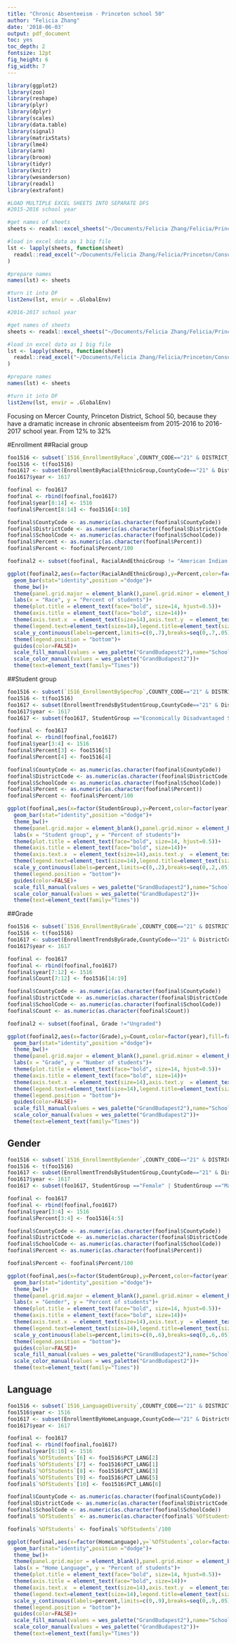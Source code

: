 ```yaml
---
title: "Chronic Absenteeism - Princeton school 50"
author: "Felicia Zhang"
date: '2018-06-03'
output: pdf_document
toc: yes
toc_depth: 2
fontsize: 12pt
fig_height: 6
fig_width: 7
---
```


```r
library(ggplot2) 
library(zoo)
library(reshape)
library(plyr)
library(dplyr)
library(scales) 
library(data.table)
library(signal)
library(matrixStats)
library(lme4)
library(arm)
library(broom)
library(tidyr)
library(knitr)
library(wesanderson)
library(readxl)    
library(extrafont)

#LOAD MULTIPLE EXCEL SHEETS INTO SEPARATE DFS
#2015-2016 school year

#get names of sheets
sheets <- readxl::excel_sheets("~/Documents/Felicia Zhang/Felicia/Princeton/ConsultingClub/ChronicAbsenteeism/20152016_SchoolData.xlsx")

#load in excel data as 1 big file
lst <- lapply(sheets, function(sheet) 
  readxl::read_excel("~/Documents/Felicia Zhang/Felicia/Princeton/ConsultingClub/ChronicAbsenteeism/20152016_SchoolData.xlsx", sheet = sheet)
)

#prepare names
names(lst) <- sheets

#turn it into DF
list2env(lst, envir = .GlobalEnv)

#2016-2017 school year

#get names of sheets
sheets <- readxl::excel_sheets("~/Documents/Felicia Zhang/Felicia/Princeton/ConsultingClub/ChronicAbsenteeism/20162017_SchoolData.xlsx")

#load in excel data as 1 big file
lst <- lapply(sheets, function(sheet) 
  readxl::read_excel("~/Documents/Felicia Zhang/Felicia/Princeton/ConsultingClub/ChronicAbsenteeism/20162017_SchoolData.xlsx", sheet = sheet)
)

#prepare names
names(lst) <- sheets

#turn it into DF
list2env(lst, envir = .GlobalEnv)
```

Focusing on Mercer County, Princeton District, School 50, because they have a dramatic increase in chronic absenteeism from 2015-2016 to 2016-2017 school year. From 12% to 32%

#Enrollment
##Racial group
```r
foo1516 <- subset(`1516_EnrollmentByRace`,COUNTY_CODE=="21" & DISTRICT_CODE=="4255" & SCHOOL_CODE=="050")
foo1516 <- t(foo1516)
foo1617 <- subset(EnrollmentByRacialEthnicGroup,CountyCode=="21" & DistrictCode=="4255" & SchoolCode=="050")
foo1617$year <- 1617

foofinal <- foo1617
foofinal <- rbind(foofinal,foo1617)
foofinal$year[8:14] <- 1516
foofinal$Percent[8:14] <- foo1516[4:10]

foofinal$CountyCode <- as.numeric(as.character(foofinal$CountyCode))
foofinal$DistrictCode <- as.numeric(as.character(foofinal$DistrictCode))
foofinal$SchoolCode <- as.numeric(as.character(foofinal$SchoolCode))
foofinal$Percent <- as.numeric(as.character(foofinal$Percent))
foofinal$Percent <- foofinal$Percent/100

foofinal2 <- subset(foofinal, RacialAndEthnicGroup != "American Indian or Alaska Native" & RacialAndEthnicGroup != "Native Hawaiian or Pacific Islander")

ggplot(foofinal2,aes(x=factor(RacialAndEthnicGroup),y=Percent,color=factor(year),fill=factor(year)))+
  geom_bar(stat="identity",position ="dodge")+
  theme_bw()+
  theme(panel.grid.major = element_blank(),panel.grid.minor = element_blank(), axis.line = element_line(colour = "black"))+
  labs(x = "Race", y = "Percent of students")+
  theme(plot.title = element_text(face="bold", size=14, hjust=0.5))+
  theme(axis.title = element_text(face="bold", size=14))+ 
  theme(axis.text.x  = element_text(size=14),axis.text.y  = element_text(size=14))+
  theme(legend.text=element_text(size=14),legend.title=element_text(size=14))+
  scale_y_continuous(labels=percent,limits=c(0,.7),breaks=seq(0,.7,.05))+  
  theme(legend.position = "bottom")+
  guides(color=FALSE)+
  scale_fill_manual(values = wes_palette("GrandBudapest2"),name="School year", breaks=c("1516","1617"), labels=c("15/16", "16/17"))+
  scale_color_manual(values = wes_palette("GrandBudapest2"))+
  theme(text=element_text(family="Times"))

```

##Student group
```r
foo1516 <- subset(`1516_EnrollmentBySpecPop`,COUNTY_CODE=="21" & DISTRICT_CODE=="4255" & SCHOOL_CODE=="050")
foo1516 <- t(foo1516)
foo1617 <- subset(EnrollmentTrendsByStudentGroup,CountyCode=="21" & DistrictCode=="4255" & SchoolCode=="050")
foo1617$year <- 1617
foo1617 <- subset(foo1617, StudentGroup =="Economically Disadvantaged Students" | StudentGroup =="Students with Disabilities")

foofinal <- foo1617
foofinal <- rbind(foofinal,foo1617)
foofinal$year[3:4] <- 1516
foofinal$Percent[3] <- foo1516[5]
foofinal$Percent[4] <- foo1516[4]

foofinal$CountyCode <- as.numeric(as.character(foofinal$CountyCode))
foofinal$DistrictCode <- as.numeric(as.character(foofinal$DistrictCode))
foofinal$SchoolCode <- as.numeric(as.character(foofinal$SchoolCode))
foofinal$Percent <- as.numeric(as.character(foofinal$Percent))
foofinal$Percent <- foofinal$Percent/100

ggplot(foofinal,aes(x=factor(StudentGroup),y=Percent,color=factor(year),fill=factor(year)))+
  geom_bar(stat="identity",position ="dodge")+
  theme_bw()+
  theme(panel.grid.major = element_blank(),panel.grid.minor = element_blank(), axis.line = element_line(colour = "black"))+
  labs(x = "Student group", y = "Percent of students")+
  theme(plot.title = element_text(face="bold", size=14, hjust=0.5))+
  theme(axis.title = element_text(face="bold", size=14))+ 
  theme(axis.text.x  = element_text(size=14),axis.text.y  = element_text(size=14))+
  theme(legend.text=element_text(size=14),legend.title=element_text(size=14))+
  scale_y_continuous(labels=percent,limits=c(0,.2),breaks=seq(0,.2,.05))+  
  theme(legend.position = "bottom")+
  guides(color=FALSE)+
  scale_fill_manual(values = wes_palette("GrandBudapest2"),name="School year", breaks=c("1516","1617"), labels=c("15/16", "16/17"))+
  scale_color_manual(values = wes_palette("GrandBudapest2"))+
  theme(text=element_text(family="Times"))

```

##Grade
```r
foo1516 <- subset(`1516_EnrollmentByGrade`,COUNTY_CODE=="21" & DISTRICT_CODE=="4255" & SCHOOL_CODE=="050")
foo1516 <- t(foo1516)
foo1617 <- subset(EnrollmentTrendsByGrade,CountyCode=="21" & DistrictCode=="4255" & SchoolCode=="050")
foo1617$year <- 1617

foofinal <- foo1617
foofinal <- rbind(foofinal,foo1617)
foofinal$year[7:12] <- 1516
foofinal$Count[7:12] <- foo1516[14:19]

foofinal$CountyCode <- as.numeric(as.character(foofinal$CountyCode))
foofinal$DistrictCode <- as.numeric(as.character(foofinal$DistrictCode))
foofinal$SchoolCode <- as.numeric(as.character(foofinal$SchoolCode))
foofinal$Count <- as.numeric(as.character(foofinal$Count))

foofinal2 <- subset(foofinal, Grade !="Ungraded")

ggplot(foofinal2,aes(x=factor(Grade),y=Count,color=factor(year),fill=factor(year)))+
  geom_bar(stat="identity",position ="dodge")+
  theme_bw()+
  theme(panel.grid.major = element_blank(),panel.grid.minor = element_blank(), axis.line = element_line(colour = "black"))+
  labs(x = "Grade", y = "Number of students")+
  theme(plot.title = element_text(face="bold", size=14, hjust=0.5))+
  theme(axis.title = element_text(face="bold", size=14))+ 
  theme(axis.text.x  = element_text(size=14),axis.text.y  = element_text(size=14))+
  theme(legend.text=element_text(size=14),legend.title=element_text(size=14))+
  theme(legend.position = "bottom")+
  guides(color=FALSE)+
  scale_fill_manual(values = wes_palette("GrandBudapest2"),name="School year", breaks=c("1516","1617"), labels=c("15/16", "16/17"))+
  scale_color_manual(values = wes_palette("GrandBudapest2"))+
  theme(text=element_text(family="Times"))

```

## Gender
```r
foo1516 <- subset(`1516_EnrollmentByGender`,COUNTY_CODE=="21" & DISTRICT_CODE=="4255" & SCHOOL_CODE=="050")
foo1516 <- t(foo1516)
foo1617 <- subset(EnrollmentTrendsByStudentGroup,CountyCode=="21" & DistrictCode=="4255" & SchoolCode=="050")
foo1617$year <- 1617
foo1617 <- subset(foo1617, StudentGroup =="Female" | StudentGroup =="Male")

foofinal <- foo1617
foofinal <- rbind(foofinal,foo1617)
foofinal$year[3:4] <- 1516
foofinal$Percent[3:4] <- foo1516[4:5]

foofinal$CountyCode <- as.numeric(as.character(foofinal$CountyCode))
foofinal$DistrictCode <- as.numeric(as.character(foofinal$DistrictCode))
foofinal$SchoolCode <- as.numeric(as.character(foofinal$SchoolCode))
foofinal$Percent <- as.numeric(as.character(foofinal$Percent))

foofinal$Percent <- foofinal$Percent/100

ggplot(foofinal,aes(x=factor(StudentGroup),y=Percent,color=factor(year),fill=factor(year)))+
  geom_bar(stat="identity",position ="dodge")+
  theme_bw()+
  theme(panel.grid.major = element_blank(),panel.grid.minor = element_blank(), axis.line = element_line(colour = "black"))+
  labs(x = "Gender", y = "Percent of students")+
  theme(plot.title = element_text(face="bold", size=14, hjust=0.5))+
  theme(axis.title = element_text(face="bold", size=14))+ 
  theme(axis.text.x  = element_text(size=14),axis.text.y  = element_text(size=14))+
  theme(legend.text=element_text(size=14),legend.title=element_text(size=14))+
  scale_y_continuous(labels=percent,limits=c(0,.6),breaks=seq(0,.6,.05))+  
  theme(legend.position = "bottom")+
  guides(color=FALSE)+
  scale_fill_manual(values = wes_palette("GrandBudapest2"),name="School year", breaks=c("1516","1617"), labels=c("15/16", "16/17"))+
  scale_color_manual(values = wes_palette("GrandBudapest2"))+
  theme(text=element_text(family="Times"))

```

## Language
```r
foo1516 <- subset(`1516_LanguageDiversity`,COUNTY_CODE=="21" & DISTRICT_CODE=="4255" & SCHOOL_CODE=="050")
foo1516$year <- 1516
foo1617 <- subset(EnrollmentByHomeLanguage,CountyCode=="21" & DistrictCode=="4255" & SchoolCode=="050")
foo1617$year <- 1617

foofinal <- foo1617
foofinal <- rbind(foofinal,foo1617)
foofinal$year[6:10] <- 1516
foofinal$`%OfStudents`[6] <- foo1516$PCT_LANG[2]
foofinal$`%OfStudents`[7] <- foo1516$PCT_LANG[1]
foofinal$`%OfStudents`[8] <- foo1516$PCT_LANG[3]
foofinal$`%OfStudents`[9] <- foo1516$PCT_LANG[5]
foofinal$`%OfStudents`[10] <- foo1516$PCT_LANG[6]

foofinal$CountyCode <- as.numeric(as.character(foofinal$CountyCode))
foofinal$DistrictCode <- as.numeric(as.character(foofinal$DistrictCode))
foofinal$SchoolCode <- as.numeric(as.character(foofinal$SchoolCode))
foofinal$`%OfStudents` <- as.numeric(as.character(foofinal$`%OfStudents`))

foofinal$`%OfStudents` <- foofinal$`%OfStudents`/100

ggplot(foofinal,aes(x=factor(HomeLanguage),y=`%OfStudents`,color=factor(year),fill=factor(year)))+
  geom_bar(stat="identity",position ="dodge")+
  theme_bw()+
  theme(panel.grid.major = element_blank(),panel.grid.minor = element_blank(), axis.line = element_line(colour = "black"))+
  labs(x = "Home Language", y = "Percent of students")+
  theme(plot.title = element_text(face="bold", size=14, hjust=0.5))+
  theme(axis.title = element_text(face="bold", size=14))+ 
  theme(axis.text.x  = element_text(size=14),axis.text.y  = element_text(size=14))+
  theme(legend.text=element_text(size=14),legend.title=element_text(size=14))+
  scale_y_continuous(labels=percent,limits=c(0,.9),breaks=seq(0,.9,.05))+  
  theme(legend.position = "bottom")+
  guides(color=FALSE)+
  scale_fill_manual(values = wes_palette("GrandBudapest2"),name="School year", breaks=c("1516","1617"), labels=c("15/16", "16/17"))+
  scale_color_manual(values = wes_palette("GrandBudapest2"))+
  theme(text=element_text(family="Times"))

```
